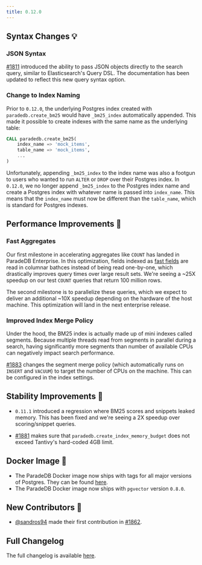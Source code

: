 ```yaml
---
title: 0.12.0
---
```


## Syntax Changes 💡

### JSON Syntax

[#1811](https://github.com/paradedb/paradedb/pull/1811) introduced the ability to pass JSON objects directly to the search query, similar to Elasticsearch's Query DSL. The documentation has been updated to reflect this new query syntax option.

### Change to Index Naming

Prior to `0.12.0`, the underlying Postgres index created with `paradedb.create_bm25` would have `_bm25_index` automatically appended. This made it possible to create indexes
with the same name as the underlying table:

```sql
CALL paradedb.create_bm25(
    index_name => 'mock_items',
    table_name => 'mock_items',
    ...
)
```

Unfortunately, appending `_bm25_index` to the index name was also a footgun to users who wanted to run `ALTER` or `DROP` over their Postgres index. In `0.12.0`, we no longer append `_bm25_index` to the Postgres index name
and create a Postgres index with whatever name is passed into `index_name`. This means that the `index_name` must now be different than the `table_name`, which is standard for Postgres
indexes.

## Performance Improvements 🚀

### Fast Aggregates

Our first milestone in accelerating aggregates like `COUNT` has landed in ParadeDB Enterprise.
In this optimization, fields indexed as [fast fields](/documentation/indexing/fast_fields) are read in columnar bathces instead of
being read one-by-one, which drastically improves query times over large result sets. We're seeing a ~25X speedup on our test
`COUNT` queries that return 100 million rows.

The second milestone is to parallelize these queries, which we expect to deliver an additional ~10X speedup depending on the hardware of the host machine.
This optimization will land in the next enterprise release.

### Improved Index Merge Policy

Under the hood, the BM25 index is actually made up of mini indexes called segments. Because multiple threads read from segments in parallel during a search, having
significantly more segments than number of available CPUs can negatively impact search performance.

[#1883](https://github.com/paradedb/paradedb/pull/1883) changes the segment merge policy (which automatically runs on `INSERT` and `VACUUM`) to target the number of
CPUs on the machine. This can be configured in the index settings.

## Stability Improvements 💪

- `0.11.1` introduced a regression where BM25 scores and snippets leaked memory. This has been fixed and we're seeing a 2X speedup over scoring/snippet queries.

- [#1881](https://github.com/paradedb/paradedb/pull/1881) makes sure that `paradedb.create_index_memory_budget` does not exceed Tantivy's hard-coded 4GB limit.

## Docker Image 🐳

- The ParadeDB Docker image now ships with tags for all major versions of Postgres. They can be found [here](https://hub.docker.com/r/paradedb/paradedb/tags).
- The ParadeDB Docker image now ships with `pgvector` version `0.8.0`.

## New Contributors 👋

- [@sandros94](https://github.com/sandros94) made their first contribution in [#1862](https://github.com/paradedb/paradedb/pull/1862).

## Full Changelog

The full changelog is available [here](https://github.com/paradedb/paradedb/releases/tag/v0.12.0).
